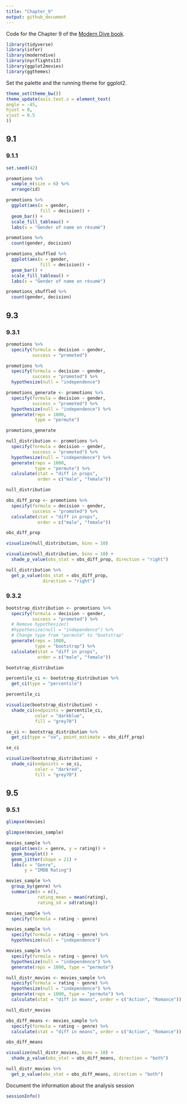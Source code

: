 ```yaml
---
title: "Chapter_9"
output: github_document
---
```


Code for the Chapter 9 of the [Modern Dive book](https://moderndive.com/9-hypothesis-testing.html).

```r
library(tidyverse)
library(infer)
library(moderndive)
library(nycflights13)
library(ggplot2movies)
library(ggthemes)
```

Set the palette and the running theme for ggplot2.

```r
theme_set(theme_bw())
theme_update(axis.text.x = element_text(
angle = -45,
hjust = 0,
vjust = 0.5
))
```

## 9.1
### 9.1.1

```r
set.seed(42)

promotions %>%
  sample_n(size = 6) %>%
  arrange(id)
```

```r
promotions %>%
  ggplot(aes(x = gender,
             fill = decision)) +
  geom_bar() +
  scale_fill_tableau() +
  labs(x = "Gender of name on rèsumè") 
```

```r
promotions %>%
  count(gender, decision)
```

```r
promotions_shuffled %>%
  ggplot(aes(x = gender,
             fill = decision)) +
  geom_bar() +
  scale_fill_tableau() +
  labs(x = "Gender of name on rèsumè")
```

```r
promotions_shuffled %>%
  count(gender, decision)
```

## 9.3
### 9.3.1
```r
promotions %>%
  specify(formula = decision ~ gender,
          success = "promoted")
```

```r
promotions %>%
  specify(formula = decision ~ gender,
          success = "promoted") %>%
  hypothesize(null = "independence")
```

```r
promotions_generate <- promotions %>%
  specify(formula = decision ~ gender,
          success = "promoted") %>%
  hypothesize(null = "independence") %>%
  generate(reps = 1000, 
           type = "permute")

promotions_generate
```

```r
null_distribution <- promotions %>%
  specify(formula = decision ~ gender,
          success = "promoted") %>%
  hypothesize(null = "independence") %>%
  generate(reps = 1000, 
           type = "permute") %>%
  calculate(stat = "diff in props",
            order = c("male", "female"))

null_distribution
```


```r
obs_diff_prop <- promotions %>%
  specify(formula = decision ~ gender,
          success = "promoted") %>%
  calculate(stat = "diff in props",
            order = c("male", "female"))

obs_diff_prop
```

```r
visualize(null_distribution, bins = 10)
```

```r
visualize(null_distribution, bins = 10) +
  shade_p_value(obs_stat = obs_diff_prop, direction = "right")
```

```r
null_distribution %>%
  get_p_value(obs_stat = obs_diff_prop, 
              direction = "right")
```
### 9.3.2 

```r
bootstrap_distribution <- promotions %>%
  specify(formula = decision ~ gender,
          success = "promoted") %>%
  # Remove hypothesize()
  #hypothesize(null = "independence") %>%
  # Change type from "permute" to "bootstrap"
  generate(reps = 1000, 
           type = "bootstrap") %>%
  calculate(stat = "diff in props",
            order = c("male", "female"))

bootstrap_distribution
```

```r
percentile_ci <- bootstrap_distribution %>%
  get_ci(type = "percentile")

percentile_ci
```
```r
visualize(bootstrap_distribution) +
  shade_ci(endpoints = percentile_ci,
           color = "darkblue",
           fill = "grey70")
```

```r
se_ci <- bootstrap_distribution %>%
  get_ci(type = "se", point_estimate = obs_diff_prop)

se_ci
```

```r
visualize(bootstrap_distribution) +
  shade_ci(endpoints = se_ci,
           color = "darkred",
           fill = "grey70")
```

## 9.5
### 9.5.1

```r
glimpse(movies)
```

```r
glimpse(movies_sample)
```
```r
movies_sample %>%
  ggplot(aes(x = genre, y = rating)) +
  geom_boxplot() +
  geom_jitter(shape = 21) +
  labs(x = "Genre",
       y = "IMDB Rating")
```

```r
movies_sample %>%
  group_by(genre) %>%
  summarize(n = n(),
            rating_mean = mean(rating),
            rating_sd = sd(rating))
```

```r
movies_sample %>%
  specify(formula = rating ~ genre)
```

```r
movies_sample %>%
  specify(formula = rating ~ genre) %>%
  hypothesize(null = "independence")
```
```r
movies_sample %>%
  specify(formula = rating ~ genre) %>%
  hypothesize(null = "independence") %>%
  generate(reps = 1000, type = "permute")
```
```r
null_distr_movies <- movies_sample %>%
  specify(formula = rating ~ genre) %>%
  hypothesize(null = "independence") %>%
  generate(reps = 1000, type = "permute") %>%
  calculate(stat = "diff in means", order = c("Action", "Romance"))

null_distr_movies
```
```r
obs_diff_means <- movies_sample %>%
  specify(formula = rating ~ genre) %>%
  calculate(stat = "diff in means", order = c("Action", "Romance"))

obs_diff_means
```

```r
visualize(null_distr_movies, bins = 10) +
  shade_p_value(obs_stat = obs_diff_means, direction = "both")
```

```r
null_distr_movies %>%
  get_p_value(obs_stat = obs_diff_means, direction = "both")
```

Document the information about the analysis session

```r
sessionInfo()
```
